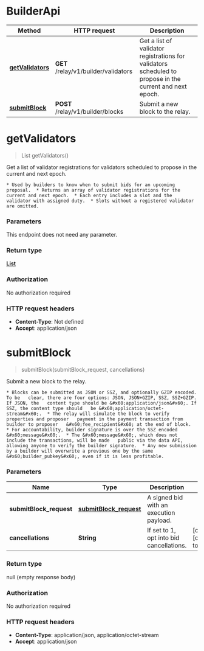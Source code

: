 # BuilderApi


| Method                                           | HTTP request                         | Description                                                                                              |
| ------------------------------------------------ | ------------------------------------ | -------------------------------------------------------------------------------------------------------- |
| [**getValidators**](BuilderApi.md#getValidators) | **GET** /relay/v1/builder/validators | Get a list of validator registrations for validators scheduled to propose in the current and next epoch. |
| [**submitBlock**](BuilderApi.md#submitBlock)     | **POST** /relay/v1/builder/blocks    | Submit a new block to the relay.                                                                         |

<a name="getValidators"></a>

# **getValidators**

> List getValidators()

Get a list of validator registrations for validators scheduled to propose in the current and next epoch.

    * Used by builders to know when to submit bids for an upcoming proposal.  * Returns an array of validator registrations for the current and next epoch.  * Each entry includes a slot and the validator with assigned duty.  * Slots without a registered validator are omitted.

### Parameters

This endpoint does not need any parameter.

### Return type

[**List**](../Models/ValidatorsResponseEntry.md)

### Authorization

No authorization required

### HTTP request headers

- **Content-Type**: Not defined
- **Accept**: application/json

<a name="submitBlock"></a>

# **submitBlock**

> submitBlock(submitBlock_request, cancellations)

Submit a new block to the relay.

    * Blocks can be submitted as JSON or SSZ, and optionally GZIP encoded. To be   clear, there are four options: JSON, JSON+GZIP, SSZ, SSZ+GZIP. If JSON, the   content type should be &#x60;application/json&#x60;. If SSZ, the content type should   be &#x60;application/octet-stream&#x60;.  * The relay will simulate the block to verify properties and proposer   payment in the payment transaction from builder to proposer   &#x60;fee_recipient&#x60; at the end of block.  * For accountability, builder signature is over the SSZ encoded &#x60;message&#x60;.  * The &#x60;message&#x60;, which does not include the transactions, will be made   public via the data API, allowing anyone to verify the builder signature.  * Any new submission by a builder will overwrite a previous one by the same   &#x60;builder_pubkey&#x60;, even if it is less profitable.

### Parameters

| Name                    | Type                                                        | Description                              | Notes                        |
| ----------------------- | ----------------------------------------------------------- | ---------------------------------------- | ---------------------------- |
| **submitBlock_request** | [**submitBlock_request**](../Models/submitBlock_request.md) | A signed bid with an execution payload.  |                              |
| **cancellations**       | **String**                                                  | If set to 1, opt into bid cancellations. | [optional] [default to null] |

### Return type

null (empty response body)

### Authorization

No authorization required

### HTTP request headers

- **Content-Type**: application/json, application/octet-stream
- **Accept**: application/json
